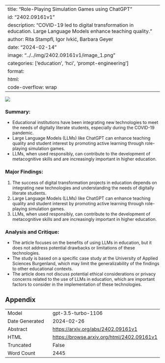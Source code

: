 
---
title: "Role-Playing Simulation Games using ChatGPT"
id: "2402.09161v1"
description: "COVID-19 led to digital transformation in education. Large Language Models enhance teaching quality."
author: Rita Stampfl, Igor Ivkić, Barbara Geyer
date: "2024-02-14"
image: "../../img/2402.09161v1/image_1.png"
categories: ['education', 'hci', 'prompt-engineering']
format:
  html:
    code-overflow: wrap
---

![](../../img/2402.09161v1/image_1.png)

### **Summary:**
- Educational institutions have been integrating new technologies to meet the needs of digitally literate students, especially during the COVID-19 pandemic.
- Large Language Models (LLMs) like ChatGPT can enhance teaching quality and student interest by promoting active learning through role-playing simulation games.
- LLMs, when used responsibly, can contribute to the development of metacognitive skills and are increasingly important in higher education.

### Major Findings:
1. The success of digital transformation projects in education depends on integrating new technologies and understanding the needs of digitally literate students.
2. Large Language Models (LLMs) like ChatGPT can enhance teaching quality and student interest by promoting active learning through role-playing simulation games.
3. LLMs, when used responsibly, can contribute to the development of metacognitive skills and are increasingly important in higher education.

### Analysis and Critique:
- The article focuses on the benefits of using LLMs in education, but it does not address potential drawbacks or limitations of these technologies.
- The study is based on a specific case study at the University of Applied Sciences Burgenland, which may limit the generalizability of the findings to other educational contexts.
- The article does not discuss potential ethical considerations or privacy concerns related to the use of LLMs in education, which are important factors to consider in the implementation of these technologies.

## Appendix

|          |          |
|----------|----------|
| Model     | gpt-3.5-turbo-1106       |
| Date Generated     | 2024-02-26       |
| Abstract | [https://arxiv.org/abs/2402.09161v1](https://arxiv.org/abs/2402.09161v1)        |
| HTML     | [https://browse.arxiv.org/html/2402.09161v1](https://browse.arxiv.org/html/2402.09161v1)       |
| Truncated       | False       |
| Word Count       | 2445       |